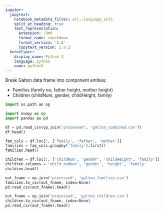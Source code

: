 ```yaml
---
jupyter:
  jupytext:
    notebook_metadata_filter: all,-language_info
    split_at_heading: true
    text_representation:
      extension: .Rmd
      format_name: rmarkdown
      format_version: '1.2'
      jupytext_version: 1.8.2
  kernelspec:
    display_name: Python 3
    language: python
    name: python3
---
```


Break Galton data frame into component entities:

* Families (family no, father height, mother height)
* Children (childNum, gender, childHeight, family)

```python
import os.path as op

import numpy as np
import pandas as pd
```

```python
df = pd.read_csv(op.join('processed', 'galton_combined.csv'))
df.head()
```

```python
fam_cols = df.loc[:, ['family', 'father', 'mother']]
families = fam_cols.groupby('family').first()
families.head()
```

```python
children = df.loc[:, ['childNum', 'gender', 'childHeight', 'family']]
children.columns = 'child_number', 'gender', 'height', 'family'
children.head()
```

```python
out_fname = op.join('processed', 'galton_families.csv')
families.to_csv(out_fname, index=None)
pd.read_csv(out_fname).head()
```

```python
out_fname = op.join('processed', 'galton_children.csv')
children.to_csv(out_fname, index=None)
pd.read_csv(out_fname).head()
```
